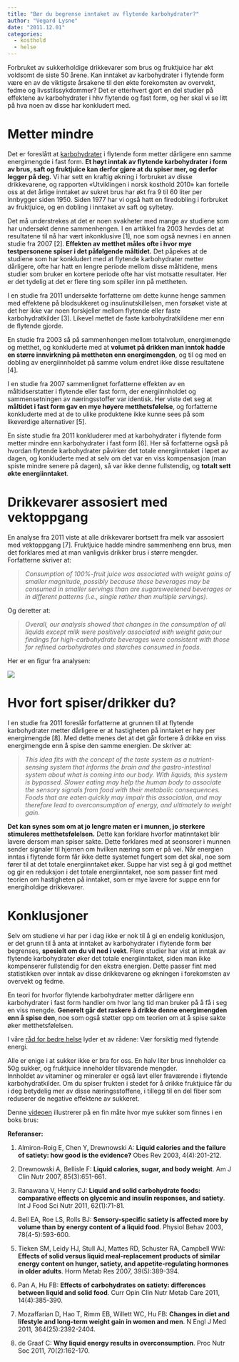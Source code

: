 ```yaml
---
title: "Bør du begrense inntaket av flytende karbohydrater?"
author: "Vegard Lysne"
date: "2011.12.01"
categories:
  - kosthold
  - helse
---
```


Forbruket av sukkerholdige drikkevarer som brus og fruktjuice har økt voldsomt de siste 50 årene. Kan inntaket av karbohydrater i flytende form være en av de viktigste årsakene til den økte forekomsten av overvekt, fedme og livsstilssykdommer? Det er etterhvert gjort en del studier på effektene av karbohydrater i hhv flytende og fast form, og her skal vi se litt på hva noen av disse har konkludert med.

# Metter mindre

Det er foreslått at [karbohydrater](brokenlink/karbohydrater/ "Karbohydrater") i flytende form metter dårligere enn samme energimengde i fast form. **Et høyt inntak av flytende karbohydrater i form av brus, saft og fruktjuice kan derfor gjøre at du spiser mer, og derfor legger på deg.** Vi har sett en kraftig økning i forbruket av disse drikkevarene, og rapporten «Utviklingen i norsk kosthold 2010» kan fortelle oss at det årlige inntaket av sukret brus har økt fra 9 til 60 liter per innbygger siden 1950. Siden 1977 har vi også hatt en firedobling i forbruket av fruktjuice, og en dobling i inntaket av saft og syltetøy.

Det må understrekes at det er noen svakheter med mange av studiene som har undersøkt denne sammenhengen. I en artikkel fra 2003 hevdes det at resultatene til nå har vært inkonklusive \[1\], noe som også nevnes i en annen studie fra 2007 \[2\]. **Effekten av metthet måles ofte i hvor mye testpersonene spiser i det påfølgende måltidet.** Det påpekes at de studiene som har konkludert med at flytende karbohydrater metter dårligere, ofte har hatt en lengre periode mellom disse måltidene, mens studier som bruker en kortere periode ofte har vist motsatte resultater. Her er det tydelig at det er flere ting som spiller inn på mettheten.

I en studie fra 2011 undersøkte forfatterne om dette kunne henge sammen med effektene på blodsukkeret og insulinutskillelsen, men forsøket viste at det her ikke var noen forskjeller mellom flytende eller faste karbohydratkilder \[3\]. Likevel mettet de faste karbohydratkildene mer enn de flytende gjorde.

En studie fra 2003 så på sammenhengen mellom totalvolum, energimengde og metthet, og konkluderte med at **volumet på drikken man inntok hadde en større innvirkning på mettheten enn energimengden**, og til og med en dobling av energiinnholdet på samme volum endret ikke disse resultatene \[4\].

I en studie fra 2007 sammenlignet forfatterne effekten av en måltidserstatter i flytende eller fast form, der energiinnholdet og sammensetningen av næringsstoffer var identisk. Her viste det seg at **måltidet i fast form gav en mye høyere metthetsfølelse**, og forfatterne konkluderte med at de to ulike produktene ikke kunne sees på som likeverdige alternativer \[5\].

En siste studie fra 2011 konkluderer med at karbohydrater i flytende form metter mindre enn karbohydrater i fast form \[6\]. Her så forfatterne også på hvordan flytende karbohydrater påvirker det totale energiinntaket i løpet av dagen, og konkluderte med at selv om det var en viss kompensasjon (man spiste mindre senere på dagen), så var ikke denne fullstendig, og **totalt sett økte energiinntaket**.

# Drikkevarer assosiert med vektoppgang

En analyse fra 2011 viste at alle drikkevarer bortsett fra melk var assosiert med vektoppgang \[7\]. Fruktjuice hadde mindre sammenheng enn brus, men det forklares med at man vanligvis drikker brus i større mengder. Forfatterne skriver at:

> *Consumption of 100%-fruit juice was associated with weight gains of smaller magnitude, possibly because these beverages may be consumed in smaller servings than are sugarsweetened beverages or in different patterns (i.e., single rather than multiple servings).*

Og deretter at:

> *Overall, our analysis showed that changes in the consumption of all liquids except milk were positively associated with weight gain;our findings for high-carbohydrate beverages were consistent with those for refined carbohydrates and starches consumed in foods.*

Her er en figur fra analysen:

![](images/clipboard-2976871205.png)

# Hvor fort spiser/drikker du?

I en studie fra 2011 foreslår forfatterne at grunnen til at flytende karbohydrater metter dårligere er at hastigheten på inntaket er høy per energimengde \[8\]. Med dette menes det at det går fortere å drikke en viss energimengde enn å spise den samme energien. De skriver at:

> *This idea fits with the concept of the taste system as a nutrient-sensing system that informs the brain and the gastro-intestinal system about what is coming into our body. With liquids, this system is bypassed. Slower eating may help the human body to associate the sensory signals from food with their metabolic consequences. Foods that are eaten quickly may impair this association, and may therefore lead to overconsumption of energy, and ultimately to weight gain.*

**Det kan synes som om at jo lengre maten er i munnen, jo sterkere stimuleres metthetsfølelsen.** Dette kan forklare hvorfor matinntaket blir lavere dersom man spiser sakte. Dette forklares med at seonsorer i munnen sender signaler til hjernen om hvilken næring som er på vei. Når energien inntas i flytende form får ikke dette systemet fungert som det skal, noe som fører til at det totale energiinntaket øker. Suppe har vist seg å gi god metthet og gir en reduksjon i det totale energiinntaket, noe som passer fint med teorien om hastigheten på inntaket, som er mye lavere for suppe enn for energiholdige drikkevarer.

# Konklusjoner

Selv om studiene vi har per i dag ikke er nok til å gi en endelig konklusjon, er det grunn til å anta at inntaket av karbohydrater i flytende form bør begrenses, **spesielt om du vil ned i vekt**. Flere studier har vist at inntak av flytende karbohydrater øker det totale energiinntaket, siden man ikke kompenserer fullstendig for den ekstra energien. Dette passer fint med statistikken over inntak av disse drikkevarene og økningen i forekomsten av overvekt og fedme.

En teori for hvorfor flytende karbohydrater metter dårligere enn karbohydrater i fast form handler om hvor lang tid man bruker på å få i seg en viss mengde. **Generelt går det raskere å drikke denne energimengden enn å spise den**, noe som også støtter opp om teorien om at å spise sakte øker metthetsfølelsen.

I våre [råd for bedre helse](brokenlink/vare-rad-for-bedre-helse/ "Våre råd for bedre helse") lyder et av rådene: Vær forsiktig med flytende energi.

Alle er enige i at sukker ikke er bra for oss. En halv liter brus inneholder ca 50g sukker, og fruktjuice inneholder tilsvarende mengder.\
Innholdet av vitaminer og mineraler er også lavt eller fraværende i flytende karbohydratkilder. Om du spiser frukten i stedet for å drikke fruktjuice får du i deg betydelig mer av disse næringsstoffene, i tillegg til en del fiber som reduserer de negative effektene av sukkeret.

Denne [videoen](http://www.youtube.com/watch?v=yKZ2ZqBYlrI) illustrerer på en fin måte hvor mye sukker som finnes i en boks brus:

**Referanser:**

1.  Almiron-Roig E, Chen Y, Drewnowski A: **Liquid calories and the failure of satiety: how good is the evidence?** Obes Rev 2003, 4(4):201-212.

2.  Drewnowski A, Bellisle F: **Liquid calories, sugar, and body weight**. Am J Clin Nutr 2007, 85(3):651-661.

3.  Ranawana V, Henry CJ: **Liquid and solid carbohydrate foods: comparative effects on glycemic and insulin responses, and satiety**. Int J Food Sci Nutr 2011, 62(1):71-81.

4.  Bell EA, Roe LS, Rolls BJ: **Sensory-specific satiety is affected more by volume than by energy content of a liquid food**. Physiol Behav 2003, 78(4-5):593-600.

5.  Tieken SM, Leidy HJ, Stull AJ, Mattes RD, Schuster RA, Campbell WW: **Effects of solid versus liquid meal-replacement products of similar energy content on hunger, satiety, and appetite-regulating hormones in older adults**. Horm Metab Res 2007, 39(5):389-394.

6.  Pan A, Hu FB: **Effects of carbohydrates on satiety: differences between liquid and solid food**. Curr Opin Clin Nutr Metab Care 2011, 14(4):385-390.

7.  Mozaffarian D, Hao T, Rimm EB, Willett WC, Hu FB: **Changes in diet and lifestyle and long-term weight gain in women and men**. N Engl J Med 2011, 364(25):2392-2404.

8.  de Graaf C: **Why liquid energy results in overconsumption**. Proc Nutr Soc 2011, 70(2):162-170.
